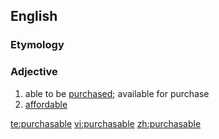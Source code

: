 ==English==

===Etymology===
{{suffix|purchase|able}}

===Adjective===
{{en-adj}}

# able to be [[purchase]]d; available for purchase
# [[affordable]]

[[te:purchasable]]
[[vi:purchasable]]
[[zh:purchasable]]